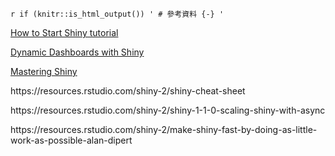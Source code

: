 `r if (knitr::is_html_output()) '
# 參考資料 {-}
'`

[How to Start Shiny tutorial](https://shiny.rstudio.com/tutorial/){target="_blank"}

[Dynamic Dashboards with Shiny](https://rstudio.com/resources/webinars/dynamic-dashboards-with-shiny/){target="_blank"}

[Mastering Shiny](https://mastering-shiny.org/){target="_blank"}

https://resources.rstudio.com/shiny-2/shiny-cheat-sheet

https://resources.rstudio.com/shiny-2/shiny-1-1-0-scaling-shiny-with-async

https://resources.rstudio.com/shiny-2/make-shiny-fast-by-doing-as-little-work-as-possible-alan-dipert